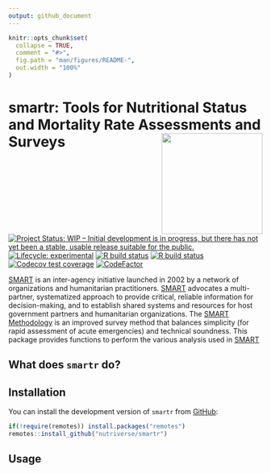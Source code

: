 ```yaml
---
output: github_document
---
```


<!-- README.md is generated from README.Rmd. Please edit that file -->

```r
knitr::opts_chunk$set(
  collapse = TRUE,
  comment = "#>",
  fig.path = "man/figures/README-",
  out.width = "100%"
)
```

# smartr: Tools for Nutritional Status and Mortality Rate Assessments and Surveys <img src="man/figures/logo.png" width="200px" align="right" />

<!-- badges: start -->
[![Project Status: WIP – Initial development is in progress, but there has not yet been a stable, usable release suitable for the public.](https://www.repostatus.org/badges/latest/wip.svg)](https://www.repostatus.org/#wip)
[![Lifecycle: experimental](https://img.shields.io/badge/lifecycle-experimental-orange.svg)](https://www.tidyverse.org/lifecycle/#experimental)
[![R build status](https://github.com/nutriverse/smartr/workflows/R-CMD-check/badge.svg)](https://github.com/nutriverse/smartr/actions)
[![R build status](https://github.com/nutriverse/smartr/workflows/test-coverage/badge.svg)](https://github.com/nutriverse/smartr/actions)
[![Codecov test coverage](https://codecov.io/gh/nutriverse/smartr/branch/master/graph/badge.svg)](https://codecov.io/gh/nutriverse/smartr?branch=master)
[![CodeFactor](https://www.codefactor.io/repository/github/nutriverse/smartr/badge)](https://www.codefactor.io/repository/github/nutriverse/smartr)
<!-- badges: end -->

[SMART](https://www.smartmethodology.org) is an inter-agency initiative launched in 2002 by a network of organizations and humanitarian practitioners. [SMART](https://www.smartmethodology.org) advocates a multi-partner, systematized approach to provide critical, reliable information for decision-making, and to establish shared systems and resources for host government partners and humanitarian organizations. The [SMART Methodology](https://www.smartmethodology.org) is an improved survey method that balances simplicity (for rapid assessment of acute emergencies) and technical soundness. This package provides functions to perform the various analysis used in [SMART](https://www.smartmethodology.org)

## What does `smartr` do?



## Installation

<!---
You can install the released version of `smartr` from [CRAN](https://CRAN.R-project.org) with:

```r
install.packages("smartr")
```
--->

You can install the development version of `smartr` from [GitHub](https://github.com/nutriverse/smartr):

```r
if(!require(remotes)) install.packages("remotes")
remotes::install_github("nutriverse/smartr")
```

## Usage

